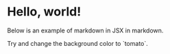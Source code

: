 # Hello, world!

Below is an example of markdown in JSX in markdown.

<div style={{backgroundColor: 'tomato', padding: '1rem'}}>
  Try and change the background color to `tomato`.
</div>
